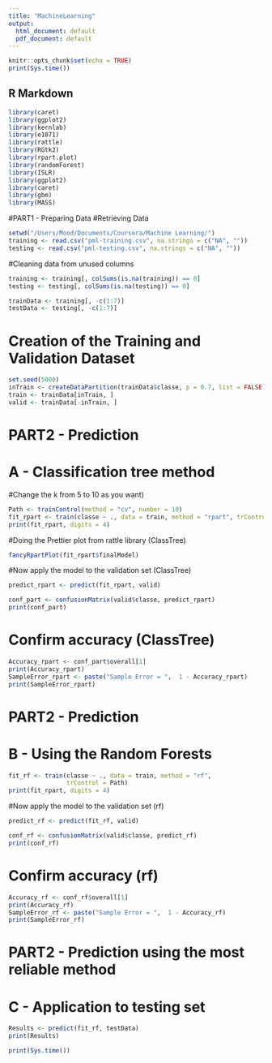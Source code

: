 ```yaml
---
title: "MachineLearning"
output:
  html_document: default
  pdf_document: default
---
```


```r
knitr::opts_chunk$set(echo = TRUE)
print(Sys.time())
```

## R Markdown

```r
library(caret)
library(ggplot2)
library(kernlab)
library(e1071)
library(rattle)
library(RGtk2)
library(rpart.plot)
library(randomForest)
library(ISLR)
library(ggplot2)
library(caret)
library(gbm)
library(MASS)
```

#PART1 - Preparing Data
#Retrieving Data 
```r

setwd("/Users/Mood/Documents/Coursera/Machine Learning/")
training <- read.csv("pml-training.csv", na.strings = c("NA", ""))
testing <- read.csv("pml-testing.csv", na.strings = c("NA", ""))
```

#Cleaning data from unused columns 
```r

training <- training[, colSums(is.na(training)) == 0]
testing <- testing[, colSums(is.na(testing)) == 0]

trainData <- training[, -c(1:7)]
testData <- testing[, -c(1:7)]
```
# Creation of the Training and Validation Dataset
```r
set.seed(5000)
inTrain <- createDataPartition(trainData$classe, p = 0.7, list = FALSE)
train <- trainData[inTrain, ]
valid <- trainData[-inTrain, ]
```
# PART2 - Prediction
# A - Classification tree method 
#Change the k from 5 to 10 as you want)
```r
Path <- trainControl(method = "cv", number = 10)
fit_rpart <- train(classe ~ ., data = train, method = "rpart", trControl = Path)
print(fit_rpart, digits = 4)
```

#Doing the Prettier plot from rattle library (ClassTree)
```r
fancyRpartPlot(fit_rpart$finalModel)
```
#Now apply the model to the validation set (ClassTree)
```r
predict_rpart <- predict(fit_rpart, valid)

conf_part <- confusionMatrix(valid$classe, predict_rpart)
print(conf_part)
```
# Confirm accuracy (ClassTree)
```r
Accuracy_rpart <- conf_part$overall[1]
print(Accuracy_rpart)
SampleError_rpart <- paste("Sample Error = ",  1 - Accuracy_rpart)
print(SampleError_rpart)
```

# PART2 - Prediction
# B - Using the Random Forests
```r
fit_rf <- train(classe ~ ., data = train, method = "rf",
                trControl = Path)
print(fit_rpart, digits = 4)
```
#Now apply the model to the validation set (rf)
```r
predict_rf <- predict(fit_rf, valid)

conf_rf <- confusionMatrix(valid$classe, predict_rf)
print(conf_rf)
```
# Confirm accuracy (rf)
```r
Accuracy_rf <- conf_rf$overall[1]
print(Accuracy_rf)
SampleError_rf <- paste("Sample Error = ",  1 - Accuracy_rf)
print(SampleError_rf)

```
# PART2 - Prediction using the most reliable method
# C - Application to testing set
```r
Results <- predict(fit_rf, testData)
print(Results)

print(Sys.time())

```